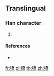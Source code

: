 {{character info/new}}
==Translingual==

===Han character===
{{Han char|rn=93|rad=牛|as=12|sn=16|four=22527|canj=HQHKB|ids=⿰牜喬}}

# {{defn|Han|sort=牛12}}

====References====
* {{Han ref|kx=0704.210|dkj=20175|hdz=31820.020|uh=729E|ud=29342|bh=EA5A|bd=59994}}

[[fr:犞]]
[[pl:犞]]
[[th:犞]]
[[zh:犞]]